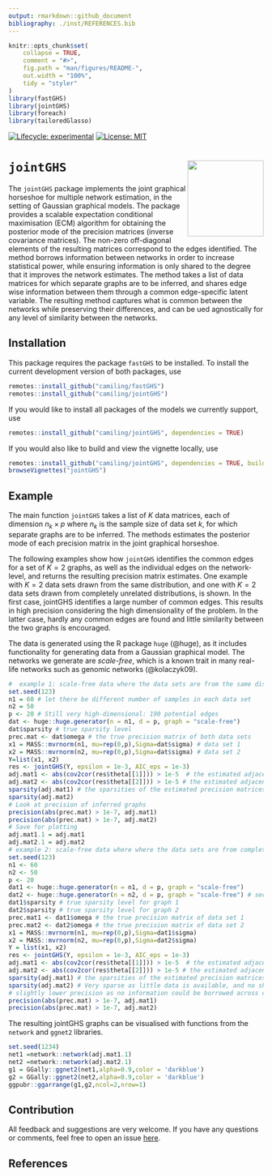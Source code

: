 ```yaml
---
output: rmarkdown::github_document
bibliography: ./inst/REFERENCES.bib
---
```


<!-- README.md is generated from README.Rmd. Please edit that file -->

```r
knitr::opts_chunk$set(
    collapse = TRUE,
    comment = "#>",
    fig.path = "man/figures/README-",
    out.width = "100%",
    tidy = "styler"
)
library(fastGHS)
library(jointGHS)
library(foreach)
library(tailoredGlasso)
```


<!-- badges: start -->
[![Lifecycle: experimental](https://img.shields.io/badge/lifecycle-experimental-orange.svg)](https://www.tidyverse.org/lifecycle/#experimental)
[![License: MIT](https://img.shields.io/badge/License-MIT-yellow.svg)](https://opensource.org/licenses/MIT)
<!--[![codecov](https://codecov.io/gh/Camiling/JoStARS/branch/main/graph/badge.svg?token=QL5ZW3RQZD)](https://codecov.io/gh/Camiling/JoStARS) -->
<!--[![R build status](https://github.com/Camiling/JoStARS/workflows/R-CMD-check/badge.svg)](https://github.com/Camiling/JoStARS/actions) -->
<!-- badges: end -->

<!-- IF ON CRAN [![CRAN_Status_Badge](https://www.r-pkg.org/badges/version-last-release/shapr)]
[![CRAN_Downloads_Badge](https://cranlogs.r-pkg.org/badges/grand-total/shapr)]---->
<!--PAPER HERE [![DOI](https://joss.theoj.org/papers/10.21105/joss.02027/status.svg)]---->


# `jointGHS` <img src="man/figures/jointGHSlogo.png" align="right" height="150"/>


The `jointGHS` package implements the joint graphical horseshoe for multiple network estimation, in the setting of Gaussian graphical models. The package provides a scalable expectation conditional maximisation (ECM) algorithm for obtaining the posterior mode of the precision matrices (inverse covariance matrices). The non-zero off-diagonal elements of the resulting matrices correspond to the edges identified. The method borrows information between networks in order to increase statistical power, while ensuring information is only shared to the degree that it improves the network estimates. The method takes a list of data matrices for which separate graphs are to be inferred, and shares edge wise information between them through a common edge-specific latent variable. The resulting method captures what is common between the networks while preserving their differences, and can be ued agnostically for any level of similarity between the networks. 



## Installation

This package requires the package `fastGHS` to be installed. To install the current development version of both packages, use

```r
remotes::install_github("camiling/fastGHS")
remotes::install_github("camiling/jointGHS")
```

If you would like to install all packages of the models we currently support, use

```r
remotes::install_github("camiling/jointGHS", dependencies = TRUE)
```


If you would also like to build and view the vignette locally, use 

```r
remotes::install_github("camiling/jointGHS", dependencies = TRUE, build_vignettes = TRUE)
browseVignettes("jointGHS")
```


## Example


The main function `jointGHS` takes a list of $K$ data matrices, each of dimension $n_k \times p$ where $n_k$ is the sample size of data set $k$, for which separate graphs are to be inferred. The methods estimates the posterior mode of each precision matrix in the joint graphical horseshoe. 

The following examples show how `jointGHS` identifies the common edges for a set of $K=2$ graphs, as well as the individual edges on the network-level, and returns the resulting precision matrix estimates. One example with $K=2$ data sets drawn from the same distribution, and one with $K=2$ data sets drawn from completely unrelated distributions, is shown. In the first case, jointGHS identifies a large number of common edges. This results in high precision considering the high dimensionality of the problem. In the latter case, hardly any common edges are found and little similarity between the two graphs is encouraged. 

The data is generated using the R package `huge` (@huge), as it includes functionality for generating data from a Gaussian graphical model. The networks we generate are *scale-free*, which is a known trait in many real-life networks such as genomic networks (@kolaczyk09).

```r
#  example 1: scale-free data where the data sets are from the same distribution
set.seed(123)
n1 = 60 # let there be different number of samples in each data set
n2 = 50 
p <- 20 # Still very high-dimensional: 190 potential edges 
dat <- huge::huge.generator(n = n1, d = p, graph = "scale-free")
dat$sparsity # true sparsity level
prec.mat <- dat$omega # the true precision matrix of both data sets
x1 = MASS::mvrnorm(n1, mu=rep(0,p),Sigma=dat$sigma) # data set 1
x2 = MASS::mvrnorm(n2, mu=rep(0,p),Sigma=dat$sigma) # data set 2
Y=list(x1, x2)
res <- jointGHS(Y, epsilon = 1e-3, AIC_eps = 1e-3) 
adj.mat1 <- abs(cov2cor(res$theta[[1]])) > 1e-5  # the estimated adjacency matrix of graph 1
adj.mat2 <- abs(cov2cor(res$theta[[2]])) > 1e-5 # the estimated adjacency matrix of graph 2
sparsity(adj.mat1) # the sparsities of the estimated precision matrices
sparsity(adj.mat2)
# Look at precision of inferred graphs
precision(abs(prec.mat) > 1e-7, adj.mat1)
precision(abs(prec.mat) > 1e-7, adj.mat2)
# Save for plotting
adj.mat1.1 = adj.mat1
adj.mat2.1 = adj.mat2
# example 2: scale-free data where where the data sets are from completely unrelated distributions
set.seed(123)
n1 <- 60 
n2 <- 50
p <- 20
dat1 <- huge::huge.generator(n = n1, d = p, graph = "scale-free")
dat2 <- huge::huge.generator(n = n2, d = p, graph = "scale-free") # second graph is completely unrelated
dat1$sparsity # true sparsity level for graph 1
dat2$sparsity # true sparsity level for graph 2
prec.mat1 <- dat1$omega # the true precision matrix of data set 1
prec.mat2 <- dat2$omega # the true precision matrix of data set 2
x1 = MASS::mvrnorm(n1, mu=rep(0,p),Sigma=dat1$sigma)
x2 = MASS::mvrnorm(n2, mu=rep(0,p),Sigma=dat2$sigma)
Y = list(x1, x2)
res <- jointGHS(Y, epsilon = 1e-3, AIC_eps = 1e-3)
adj.mat1 <- abs(cov2cor(res$theta[[1]])) > 1e-5  # the estimated adjacency matrix of graph 1
adj.mat2 <- abs(cov2cor(res$theta[[2]])) > 1e-5 # the estimated adjacency matrix of graph 2
sparsity(adj.mat1) # the sparsities of the estimated precision matrices
sparsity(adj.mat2) # Very sparse as little data is available, and no shared information
# slightly lower precision as no information could be borrowed across classes, but still very high
precision(abs(prec.mat) > 1e-7, adj.mat1)
precision(abs(prec.mat) > 1e-7, adj.mat2)

```

The resulting jointGHS graphs can be visualised with functions from the `network` and `ggnet2` libraries. 


```r
set.seed(1234)
net1 =network::network(adj.mat1.1)
net2 =network::network(adj.mat2.1)
g1 = GGally::ggnet2(net1,alpha=0.9,color = 'darkblue')
g2 = GGally::ggnet2(net2,alpha=0.9,color = 'darkblue')
ggpubr::ggarrange(g1,g2,ncol=2,nrow=1)
```


## Contribution

All feedback and suggestions are very welcome. If you have any questions or comments, feel
free to open an issue [here](https://github.com/Camiling/jointGHS/issues). 



## References
